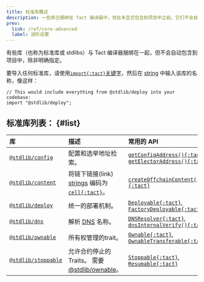 ```yaml
---
title: 标准库概述
description: 一些库已捆绑在 Tact 编译器中，但在未显式包含到项目中之前，它们不会自动添加到你的项目中
prev:
  link: /ref/core-advanced
  label: 进阶设置
---
```


有些库（也称为标准库或 stdlibs）与 Tact 编译器捆绑在一起，但不会自动包含到项目中，除非明确指定。

要导入任何标准库，请使用[`import{:tact}`关键字](/zh-cn/book/import)，然后在 [string][p] 中输入该库的名称，像这样：

```tact
// This would include everything from @stdlib/deploy into your codebase:
import "@stdlib/deploy";
```

## 标准库列表： {#list}

| 库                                                                              | 描述                                                      | 常用的 API                                                                 |
| :----------------------------------------------------------------------------- | :------------------------------------------------------ | :---------------------------------------------------------------------- |
| [`@stdlib/config`][1]                                                          | 配置和选举地址检索。                                              | [`getConfigAddress(){:tact}`][gca], [`getElectorAddress(){:tact}`][gea] |
| [`@stdlib/content`][2]                                                         | 将链下链接(link) [strings][p] 编码为[`cell{:tact}`][cell]。      | [`createOffchainContent(){:tact}`][coff]                                |
| [`@stdlib/deploy`][3]                                                          | 统一的部署机制。                                                | [`Deployable{:tact}`][dep], [`FactoryDeployable{:tact}`][fcd]           |
| [`@stdlib/dns`][4]                                                             | 解析 [DNS][dns] 名称。                                       | [`DNSResolver{:tact}`][dnsr], [`dnsInternalVerify(){:tact}`][dnsi]      |
| [`@stdlib/ownable`][5]                                                         | 所有权管理的trait。                                            | [`Ownable{:tact}`][own], [`OwnableTransferable{:tact}`][ownt]           |
| [`@stdlib/stoppable`][6]                                                       | 允许合约停止的 Traits。 需要 [@stdlib/ownable][5]。                | [`Stoppable{:tact}`][stp], [`Resumable{:tact}`][res]                    |

[1]: /zh-cn/ref/stdlib-config
[gca]: /zh-cn/ref/stdlib-config#getconfigaddress
[gea]: /zh-cn/ref/stdlib-config#getelectoraddress
[2]: /zh-cn/ref/stdlib-content
[coff]: /zh-cn/ref/stdlib-content#createoffchaincontent
[3]: /zh-cn/ref/stdlib-deploy
[dep]: /zh-cn/ref/stdlib-deploy#deployable
[fcd]: /zh-cn/ref/stdlib-deploy#factorydeployable
[4]: /zh-cn/ref/stdlib-dns
[dnsr]: /zh-cn/ref/stdlib-dns#dnsresolver
[dnsi]: /zh-cn/ref/stdlib-dns#dnsinternalverify
[5]: /zh-cn/ref/stdlib-ownable
[own]: /zh-cn/ref/stdlib-ownable#ownable
[ownt]: /zh-cn/ref/stdlib-ownable#ownabletransferable
[6]: /zh-cn/ref/stdlib-stoppable
[stp]: /zh-cn/ref/stdlib-stoppable#stoppable
[res]: /zh-cn/ref/stdlib-stoppable#resumable
[p]: /zh-cn/book/types#primitive-types
[cell]: /zh-cn/book/cells#cells
[dns]: https://docs.ton.org/participate/web3/dns
